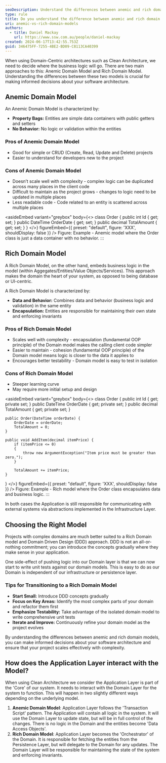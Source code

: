 ```yaml
---
seoDescription: Understand the differences between anemic and rich domain models to improve your software architecture
type: rule
title: Do you understand the difference between anemic and rich domain models?
uri: anemic-vs-rich-domain-models
authors:
  - title: Daniel Mackay
    url: https://www.ssw.com.au/people/daniel-mackay
created: 2024-06-17T13:42:55.753Z
guid: 346475FF-7255-4BE2-BD09-C8113CA40399
---
```


When using Domain-Centric architectures such as Clean Architecture, we need to decide where the business logic will go. There are two main approaches to this: Anemic Domain Model and Rich Domain Model. Understanding the differences between these two models is crucial for making informed decisions about your software architecture.
## Anemic Domain Model

An Anemic Domain Model is characterized by:

* **Property Bags:** Entities are simple data containers with public getters and setters
* **No Behavior:** No logic or validation within the entities

### Pros of Anemic Domain Model

* Good for simple or CRUD (Create, Read, Update and Delete) projects
* Easier to understand for developers new to the project

### Cons of Anemic Domain Model

* Doesn’t scale well with complexity - complex logic can be duplicated across many places in the client code
* Difficult to maintain as the project grows - changes to logic need to be updated in multiple places
* Less readable code - Code related to an entity is scattered across multiple places

<asideEmbed
  variant="greybox"
  body={<>
    class Order {
    public int Id { get; set; }
    public DateTime OrderDate { get; set; }
    public decimal TotalAmount { get; set; }
}
  </>}
  figureEmbed={{
    preset: "default",
    figure: 'XXX',
    shouldDisplay: false
  }}
/>
Figure: Example - Anemic model where the Order class is just a data container with no behavior.
:::

## Rich Domain Model

A Rich Domain Model, on the other hand, embeds business logic in the model (within Aggegates/Entities/Value Objects/Services). This approach makes the domain the heart of your system, as opposed to being database or UI-centric.

A Rich Domain Model is characterized by:

* **Data and Behavior:** Combines data and behavior (business logic and validation) in the same entity
* **Encapsulation:** Entities are responsible for maintaining their own state and enforcing invariants

### Pros of Rich Domain Model

* Scales well with complexity - encapsulation (fundamental OOP principle) of the Domain model makes the calling client code simpler
* Easier to maintain - cohesion (fundamental OOP principle) of the Domain model means logic is closer to the data it applies to
* Encourages better testability - Domain model is easy to test in isolation

### Cons of Rich Domain Model

* Steeper learning curve
* May require more initial setup and design

<asideEmbed
  variant="greybox"
  body={<>
    class Order {
    public int Id { get; private set; }
    public DateTime OrderDate { get; private set; }
    public decimal TotalAmount { get; private set; }

    public Order(DateTime orderDate) {
        OrderDate = orderDate;
        TotalAmount = 0;
    }

    public void AddItem(decimal itemPrice) {
        if (itemPrice <= 0)
        {
            throw new ArgumentException("Item price must be greater than zero.");
        }

        TotalAmount += itemPrice;
    }
}
  </>}
  figureEmbed={{
    preset: "default",
    figure: 'XXX',
    shouldDisplay: false
  }}
/>
Figure: Example - Rich model where the Order class encapsulates data and business logic.
:::

In both cases the Application is still responsible for communicating with external systems via abstractions implemented in the Infrastructure Layer.

## Choosing the Right Model

Projects with complex domains are much better suited to a Rich Domain model and Domain Driven Design (DDD) approach. DDD is not an all-or-nothing commitment; you can introduce the concepts gradually where they make sense in your application.

One side-effect of pushing logic into our Domain layer is that we can now start to write unit tests against our domain models. This is easy to do as our Domain is independent of our infrastructure or persistence layer.

### Tips for Transitioning to a Rich Domain Model

* **Start Small:** Introduce DDD concepts gradually
* **Focus on Key Areas:** Identify the most complex parts of your domain and refactor them first
* **Emphasize Testability:** Take advantage of the isolated domain model to write comprehensive unit tests
* **Iterate and Improve:** Continuously refine your domain model as the project evolves

By understanding the differences between anemic and rich domain models, you can make informed decisions about your software architecture and ensure that your project scales effectively with complexity.

## How does the Application Layer interact with the Model?

When using Clean Architecture we consider the Application Layer is part of the 'Core' of our system.  It needs to interact with the Domain Layer for the system to function.  This will happen in two slightly different ways depending on the underlying model.

1. **Anemic Domain Model**: Application Layer follows the 'Transaction Script' pattern. The Application will contain all logic in the system.  It will use the Domain Layer to update state, but will be in full control of the changes.  There is no logic in the Domain and the entities become 'Data Access Objects'.
2. **Rich Domain Model**:  Application Layer becomes the 'Orchestrator' of the Domain.  It is responsible for fetching the entities from the Persistence Layer, but will delegate to the Domain for any updates.  The Domain Layer will be responsible for maintaining the state of the system and enforcing invariants.